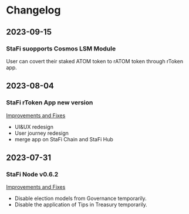 # Changelog

## 2023-09-15

### StaFi suopports Cosmos LSM Module

User can covert their staked ATOM token to rATOM token through rToken app.

## 2023-08-04

### StaFi rToken App new version

[Improvements and Fixes](https://dao.stafi.io/t/sip-5-enhancing-user-experience-and-branding-through-merging-rtoken-applications-on-stafi-chain-and-stafi-hub/96)
- UI&UX redesign
- User journey redesign
- merge app on StaFi Chain and StaFi Hub

## 2023-07-31

### StaFi Node v0.6.2

[Improvements and Fixes](https://github.com/stafiprotocol/stafi-node/releases/tag/v0.6.2)
- Disable election models from Governance temporarily.
- Disable the application of Tips in Treasury temporarily.
